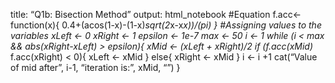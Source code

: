 title: "Q1b: Bisection Method"
output: html_notebook
#Equation
f.acc<-function(x){
   0.4+(acos(1-x)-(1-x)*sqrt(2*x-x*x))/(pi)
}
#Assigning values to the variables
xLeft <- 0
xRight <- 1
epsilon <- 1e-7
max <- 50
i <- 1
while (i < max && abs(xRight-xLeft) > epsilon){
  xMid <- (xLeft + xRight)/2
  if (f.acc(xMid) * f.acc(xRight) < 0){
    xLeft <- xMid
  }
  else{
    xRight <- xMid
  }
  i <- i +1
  cat("Value of mid after", i-1, "iteration is:", xMid, "\n")
}


